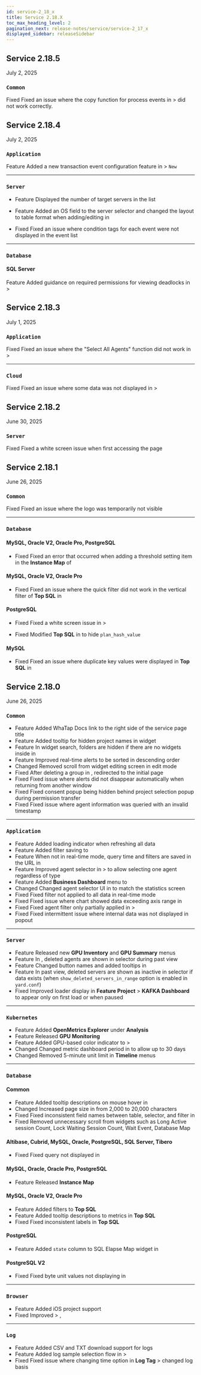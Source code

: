 ```yaml
---
id: service-2_18_x
title: Service 2.18.X
toc_max_heading_level: 2
pagination_next: release-notes/service/service-2_17_x
displayed_sidebar: releaseSidebar
---
```


## Service 2.18.5

July 2, 2025

<div class='indentTab'>

### `Common`

<Status priority='0'>Fixed</Status> Fixed an issue where the copy function for process events in <Cmdname sid="side_event" className="uitext" /> &gt; <Cmdname sid="side_eventSetting" className="uitext" /> did not work correctly.

</div>

## Service 2.18.4

July 2, 2025

<div class='indentTab'>

### `Application`

<Status priority='1'>Feature</Status> Added a new transaction event configuration feature in <Cmdname sid="sitemap" className="uitext" /> &gt; <Cmdname sid="side_eventSetting" className="uitext" /> <code class="newfunc">New</code>

---

### `Server`

- <Status priority='1'>Feature</Status> Displayed the number of target servers in the <Cmdname sid="side_eventSetting" className="uitext" /> list

- <Status priority='1'>Feature</Status> Added an OS field to the server selector and changed the layout to table format when adding/editing in <Cmdname sid="side_eventSetting" className="uitext" />

- <Status priority='0'>Fixed</Status> Fixed an issue where condition tags for each event were not displayed in the <Cmdname sid="side_eventSetting" className="uitext" /> event list

---

### `Database`

#### SQL Server

<Status priority='1'>Feature</Status> Added guidance on required permissions for viewing deadlocks in <Cmdname sid="side_management" className="uitext" /> &gt; <Cmdname sid="agentInstall" className="uitext" />

</div>

## Service 2.18.3

July 1, 2025

<div class='indentTab'>

### `Application`

<Status priority='0'>Fixed</Status> Fixed an issue where the "Select All Agents" function did not work in <Cmdname sid="side_analysis" className="uitext" /> &gt; <Cmdname sid="side_perfTrend" className="uitext" />

---

### `Cloud`

<Status priority='0'>Fixed</Status> Fixed an issue where some data was not displayed in <Cmdname sid="side_analysis" className="uitext" /> &gt; <Cmdname sid="side_perfTrend" className="uitext" />

</div>

## Service 2.18.2

June 30, 2025

<div class='indentTab'>

### `Server`

<Status priority='0'>Fixed</Status> Fixed a white screen issue when first accessing the <Cmdname sid="side_serverDetail" className="uitext" /> page

</div>

## Service 2.18.1

June 26, 2025

<div class='indentTab'>

### `Common`

<Status priority='0'>Fixed</Status> Fixed an issue where the logo was temporarily not visible

---

### `Database`

#### MySQL, Oracle V2, Oracle Pro, PostgreSQL

- <Status priority='0'>Fixed</Status> Fixed an error that occurred when adding a threshold setting item in the **Instance Map** of <Cmdname sid="dashboard" className="uitext" />

#### MySQL, Oracle V2, Oracle Pro

- <Status priority='0'>Fixed</Status> Fixed an issue where the quick filter did not work in the vertical filter of **Top SQL** in <Cmdname sid="side_lab" className="uitext" />

#### PostgreSQL

- <Status priority='0'>Fixed</Status> Fixed a white screen issue in <Cmdname sid="side_reportStat" className="uitext" /> &gt; <Cmdname sid="side_pgStat" className="uitext" />

- <Status priority='0'>Fixed</Status> Modified **Top SQL** in <Cmdname sid="side_lab" className="uitext" /> to hide `plan_hash_value`

#### MySQL

- <Status priority='0'>Fixed</Status> Fixed an issue where duplicate key values were displayed in **Top SQL** in <Cmdname sid="side_lab" className="uitext" />

</div>

## Service 2.18.0

June 26, 2025

<div class='indentTab'>

### `Common`

- <Status priority='1'>Feature</Status> Added WhaTap Docs link to the right side of the service page title
- <Status priority='1'>Feature</Status> Added tooltip for hidden project names in <Cmdname sid="side_flexboard" className="uitext" /> widget
- <Status priority='1'>Feature</Status> In widget search, folders are hidden if there are no widgets inside in <Cmdname sid="side_flexboard" className="uitext" />
- <Status priority='1'>Feature</Status> Improved real-time alerts to be sorted in descending order
- <Status priority='1'>Changed</Status> Removed scroll from widget editing screen in <Cmdname sid="side_flexboard" className="uitext" /> edit mode
- <Status priority='0'>Fixed</Status> After deleting a group in <Cmdname sid="group_management" className="uitext" />, redirected to the initial page
- <Status priority='0'>Fixed</Status> Fixed issue where alerts did not disappear automatically when returning from another window
- <Status priority='0'>Fixed</Status> Fixed consent popup being hidden behind project selection popup during permission transfer
- <Status priority='0'>Fixed</Status> Fixed issue where agent information was queried with an invalid timestamp

---

### `Application`

- <Status priority='1'>Feature</Status> Added loading indicator when refreshing all data
- <Status priority='1'>Feature</Status> Added filter saving to <Cmdname sid="transaction_map" className="uitext" />
- <Status priority='1'>Feature</Status> When not in real-time mode, query time and filters are saved in the URL in <Cmdname sid="transaction_map" className="uitext" />
- <Status priority='1'>Feature</Status> Improved agent selector in <Cmdname sid="side_analysis" className="uitext" /> > <Cmdname sid="side_perfTrend" className="uitext" /> to allow selecting one agent regardless of type
- <Status priority='1'>Feature</Status> Added **Business Dashboard** menu to <Cmdname sid="side_lab" className="uitext" />
- <Status priority='1'>Changed</Status> Changed agent selector UI in <Cmdname sid="side_perfTrend" className="uitext" /> to match the statistics screen
- <Status priority='0'>Fixed</Status> Fixed filter not applied to all data in real-time mode
- <Status priority='0'>Fixed</Status> Fixed issue where chart showed data exceeding axis range in <Cmdname sid="side_hitmap" className="uitext" />
- <Status priority='0'>Fixed</Status> Fixed agent filter only partially applied in <Cmdname sid="dashboard" className="uitext" /> > <Cmdname sid="AA005" className="uitext" />
- <Status priority='0'>Fixed</Status> Fixed intermittent issue where internal data was not displayed in <Cmdname sid="TTL06209" className="uitext" /> popout

---

### `Server`

- <Status priority='1'>Feature</Status> Released new **GPU Inventory** and **GPU Summary** menus
- <Status priority='1'>Feature</Status> In <Cmdname sid="side_serverDetail" className="uitext" />, deleted agents are shown in selector during past view
- <Status priority='1'>Feature</Status> Changed button names and added tooltips in <Cmdname sid="side_serverList" className="uitext" />
- <Status priority='1'>Feature</Status> In past view, deleted servers are shown as inactive in selector if data exists (when `show_deleted_servers_in_range` option is enabled in `yard.conf`)
- <Status priority='0'>Fixed</Status> Improved loader display in **Feature Project** > **KAFKA Dashboard** to appear only on first load or when paused

---

### `Kubernetes`

- <Status priority='1'>Feature</Status> Added **OpenMetrics Explorer** under **Analysis**
- <Status priority='1'>Feature</Status> Released **GPU Monitoring**
- <Status priority='1'>Feature</Status> Added GPU-based color indicator to <Cmdname sid="side_dashboard" className="uitext" /> > <Cmdname sid="container_map" className="uitext" />
- <Status priority='1'>Changed</Status> Changed metric dashboard period in <Cmdname sid="podList" className="uitext" /> to allow up to 30 days
- <Status priority='1'>Changed</Status> Removed 5-minute unit limit in **Timeline** menus

---

### `Database`

#### Common

- <Status priority='1'>Feature</Status> Added tooltip descriptions on mouse hover in <Cmdname sid="side_dbSqlStat" className="uitext" />
- <Status priority='1'>Changed</Status> Increased page size in <Cmdname sid="side_logViewer" className="uitext" /> from 2,000 to 20,000 characters
- <Status priority='0'>Fixed</Status> Fixed inconsistent field names between table, selector, and filter in <Cmdname sid="side_dbSqlStat" className="uitext" />
- <Status priority='0'>Fixed</Status> Removed unnecessary scroll from widgets such as Long Active session Count, Lock Waiting Session Count, Wait Event, Database Map

#### Altibase, Cubrid, MySQL, Oracle, PostgreSQL, SQL Server, Tibero

- <Status priority='0'>Fixed</Status> Fixed query not displayed in <Cmdname sid="side_dbScriptManager" className="uitext" />

#### MySQL, Oracle, Oracle Pro, PostgreSQL

- <Status priority='1'>Feature</Status> Released **Instance Map**

#### MySQL, Oracle V2, Oracle Pro

- <Status priority='1'>Feature</Status> Added filters to **Top SQL**
- <Status priority='1'>Feature</Status> Added tooltip descriptions to metrics in **Top SQL**
- <Status priority='0'>Fixed</Status> Fixed inconsistent labels in **Top SQL**

#### PostgreSQL

- <Status priority='1'>Feature</Status> Added `state` column to SQL Elapse Map widget in <Cmdname sid="side_dashboard" className="uitext" />

#### PostgreSQL V2

- <Status priority='0'>Fixed</Status> Fixed byte unit values not displaying in <Cmdname sid="dbObjectInfo" className="uitext" />

---

### `Browser`

- <Status priority='1'>Feature</Status> Added iOS project support
- <Status priority='0'>Fixed</Status> Improved <Cmdname sid="analysis" className="uitext" /> > <Cmdname sid="hitmap" className="uitext" />, <Cmdname sid="TTL08103" className="uitext" />

---

### `Log`

- <Status priority='1'>Feature</Status> Added CSV and TXT download support for logs
- <Status priority='1'>Feature</Status> Added log sample selection flow in <Cmdname sid="log_setting" className="uitext" /> > <Cmdname sid="log_parser_setting_primary" className="uitext" />
- <Status priority='0'>Fixed</Status> Fixed issue where changing time option in **Log Tag** > <Cmdname sid="TTL06582" className="uitext" /> changed log basis

</div>

